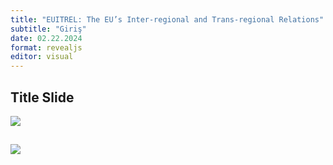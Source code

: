 ```yaml
---
title: "EUITREL: The EU’s Inter-regional and Trans-regional Relations"
subtitle: "Giriş"
date: 02.22.2024
format: revealjs
editor: visual
---
```


## Title Slide

![](images/Yeşil ile Küre Simgesi Gençlik Ağı Konferansı Afiş-4.png)

## ![](images/2. hafta_page-0001.jpg)
